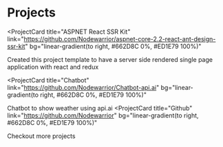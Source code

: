 # Projects

<ProjectCard
  title="ASPNET React SSR Kit"
  link="https://github.com/Nodewarrior/aspnet-core-2.2-react-ant-design-ssr-kit"
  bg="linear-gradient(to right, #662D8C 0%, #ED1E79 100%)"
>
  Created this project template to have a server side rendered single page
  application with react and redux
</ProjectCard>

<ProjectCard
  title="Chatbot"
  link="https://github.com/Nodewarrior/Chatbot-api.ai"
  bg="linear-gradient(to right, #662D8C 0%, #ED1E79 100%)"
>
  Chatbot to show weather using api.ai
</ProjectCard>
<ProjectCard
  title="Github"
  link="https://github.com/Nodewarrior"
  bg="linear-gradient(to right, #662D8C 0%, #ED1E79 100%)"
>
  Checkout more projects
</ProjectCard>
